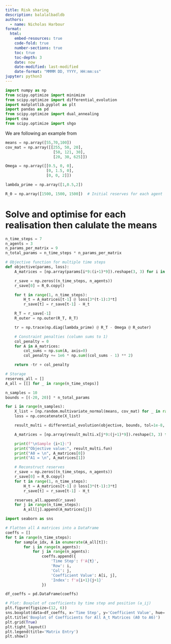 ```yaml
---
title: Risk sharing
description: balalalbadldb
authors:
  - name: Nicholas Harbour
format: 
  html:
    embed-resources: true
    code-fold: true
    number-sections: true
    toc: true
    toc-depth: 3
    date: now
    date-modified: last-modified
    date-format: "MMMM DD, YYYY, HH:mm:ss"
jupyter: python3
---
```



```python

import numpy as np  
from scipy.optimize import minimize
from scipy.optimize import differential_evolution
import matplotlib.pyplot as plt
import pandas as pd
from scipy.optimize import dual_annealing
import cma
from scipy.optimize import shgo

```


We are following an example from 
```python

means = np.array([55,70,100])
cov_mat = np.array([[255, 50, 20],
                     [50, 121, 30],
                     [20, 30, 625]])

Omega = np.array([[0.5, 0, 0],
                  [0, 1.5, 0],
                  [0, 0, 2]])

lambda_prime = np.array([1,0.5,2])

R_0 = np.array([1500, 1500, 1500])  # Initial reserves for each agent


```


# Solve and optimise for each realisation then calulate the means


```python
n_time_steps = 7
n_agents = 3
n_params_per_matrix = 9
n_total_params = n_time_steps * n_params_per_matrix

# Objective function for multiple time steps
def objective(params, loss):
    A_matrices = [np.array(params[i*9:(i+1)*9]).reshape(3, 3) for i in range(n_time_steps)]

    r_save = np.zeros((n_time_steps, n_agents))
    r_save[0] = R_0.copy()

    for t in range(1, n_time_steps):
        H_t = A_matrices[t-1] @ loss[3*(t-1):3*t]
        r_save[t] = r_save[t-1] - H_t

    R_T = r_save[-1]
    R_outer = np.outer(R_T, R_T)

    tr = np.trace(np.diag(lambda_prime) @ R_T - Omega @ R_outer)

    # Constraint penalties (column sums to 1)
    col_penalty = 0
    for A in A_matrices:
        col_sums = np.sum(A, axis=0)
        col_penalty += 1e6 * np.sum((col_sums - 1) ** 2)

    return -tr + col_penalty

# Storage
reserves_all = []
A_all = [[] for _ in range(n_time_steps)]

n_samples = 10
bounds = [(-20, 20)] * n_total_params

for i in range(n_samples):
    X_list = [np.random.multivariate_normal(means, cov_mat) for _ in range(n_time_steps - 1)]
    loss = np.concatenate(X_list)

    result_multi = differential_evolution(objective, bounds, tol=1e-8, args=(loss,))

    A_matrices = [np.array(result_multi.x[j*9:(j+1)*9]).reshape(3, 3) for j in range(n_time_steps)]

    print(f"\nSample {i+1}:")
    print("Objective value:", result_multi.fun)
    print("A0 = \n", A_matrices[0])
    print("A1 = \n", A_matrices[1])

    # Reconstruct reserves
    r_save = np.zeros((n_time_steps, n_agents))
    r_save[0] = R_0.copy()
    for t in range(1, n_time_steps):
        H_t = A_matrices[t-1] @ loss[3*(t-1):3*t]
        r_save[t] = r_save[t-1] - H_t

    reserves_all.append(r_save)
    for j in range(n_time_steps):
        A_all[j].append(A_matrices[j])

```



```python

import seaborn as sns

# Flatten all A matrices into a DataFrame
coeffs = []
for t in range(n_time_steps):
    for sample_idx, A in enumerate(A_all[t]):
        for i in range(n_agents):
            for j in range(n_agents):
                coeffs.append({
                    'Time Step': f'A{t}',
                    'Row': i,
                    'Col': j,
                    'Coefficient Value': A[i, j],
                    'Index': f'a{i+1}{j+1}'
                })

df_coeffs = pd.DataFrame(coeffs)

# Plot: Boxplot of coefficients by time step and position (a_ij)
plt.figure(figsize=(12, 6))
sns.boxplot(data=df_coeffs, x='Time Step', y='Coefficient Value', hue='Index')
plt.title('Boxplot of Coefficients for All A_t Matrices (A0 to A6)')
plt.grid(True)
plt.tight_layout()
plt.legend(title='Matrix Entry')
plt.show()




```



